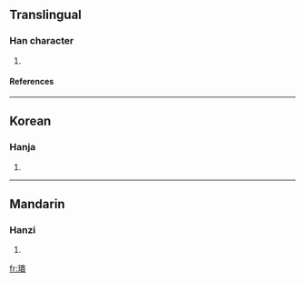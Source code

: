 ==Translingual==
===Han character===
{{Han char|rn=96|rad=玉|as=12|sn=16|four=|canj=一土中一金 (MGLMC)}}
# {{defn|Han|sort=玉12}}
====References====
{{Han ref|kx=0742.080|dkj=21244|dj=1151.210|hdz=21137.130|uh=749D|ud=29853}}

----
==Korean==
===Hanja===
{{ko-hanja|hangeul=괴|eumhun=|rv=goe|mr=koe|y=koy}}
# {{defn|Korean}}

----
==Mandarin==
===Hanzi===
{{cmn-hanzi|pin=[[guī]] (gui1)|wg=kuei<sup>1</sup>}}
# {{defn|Mandarin}}

[[fr:璝]]